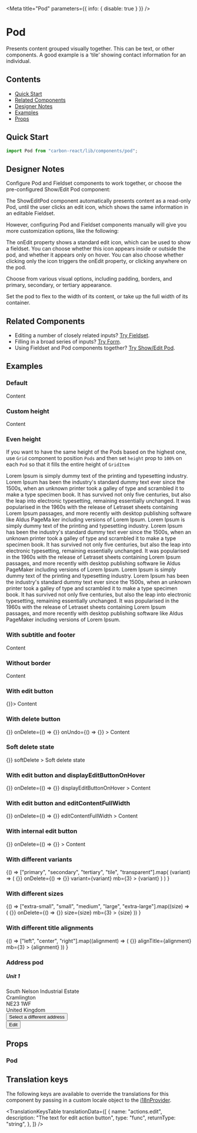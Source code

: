 


<Meta title="Pod" parameters={{ info: { disable: true } }} />

# Pod

Presents content grouped visually together. This can be text, or other components. A good example is a ‘tile’ showing contact information for an individual.

## Contents

- [Quick Start](#quick-start)
- [Related Components](#related-components)
- [Designer Notes](#designer-notes)
- [Examples](#examples)
- [Props](#props)

## Quick Start

```javascript
import Pod from "carbon-react/lib/components/pod";
```

## Designer Notes

Configure Pod and Fieldset components to work together, or choose the pre-configured Show/Edit Pod component:

The ShowEditPod component automatically presents content as a read-only Pod, until the user clicks an edit icon, which shows the same information in an editable Fieldset.

However, configuring Pod and Fieldset components manually will give you more customization options, like the following:

The onEdit property shows a standard edit icon, which can be used to show a fieldset. You can choose whether this icon appears inside or outside the pod, and whether it appears only on hover. You can also choose whether clicking only the icon triggers the onEdit property, or clicking anywhere on the pod.

Choose from various visual options, including padding, borders, and primary, secondary, or tertiary appearance.

Set the pod to flex to the width of its content, or take up the full width of its container.

## Related Components

- Editing a number of closely related inputs? [Try Fieldset](/?path=/docs/design-system-fieldset-address-fieldset-examples--canada "Fieldset").
- Filling in a broad series of inputs? [Try Form](/?path=/docs/design-system-form--default-with-sticky-footer "Form").
- Using Fieldset and Pod components together? [Try Show/Edit Pod](/?path=/docs/showeditpod--default-story "Show/Edit Pod").

## Examples

### Default

<Preview>
  <Story name="default">
    <Pod title="Title">Content</Pod>
  </Story>
</Preview>

### Custom height

<Preview>
  <Story name="with custom height">
    <Pod
      title="Title"
      subtitle="Subtitle"
      description="Description"
      footer="Footer"
      height={350}
    >
      Content
    </Pod>
  </Story>
</Preview>

### Even height

If you want to have the same height of the Pods based on the highest one, use `Grid` component to position `Pods`
and then set `height` prop to `100%` on each `Pod` so that it fills the entire height of `GridItem`

<Preview>
  <Story name="even height multiple Pods">
    <GridContainer>
      <GridItem gridColumn="1/5">
        <Pod height="100%">
          <Typography variant="big" mb={2}>
            Lorem Ipsum is simply dummy text of the printing and typesetting
            industry. Lorem Ipsum has been the industry's standard dummy text
            ever since the 1500s, when an unknown printer took a galley of type
            and scrambled it to make a type specimen book. It has survived not
            only five centuries, but also the leap into electronic typesetting,
            remaining essentially unchanged. It was popularised in the 1960s
            with the release of Letraset sheets containing Lorem Ipsum passages,
            and more recently with desktop publishing software like Aldus PageMa
            ker including versions of Lorem Ipsum.
          </Typography>
        </Pod>
      </GridItem>
      <GridItem gridColumn="5/9">
        <Pod height="100%">
          <Typography mb={2}>
            Lorem Ipsum is simply dummy text of the printing and typesetting
            industry. Lorem Ipsum has been the industry's standard dummy text
            ever since the 1500s, when an unknown printer took a galley of type
            and scrambled it to make a type specimen book. It has survived not
            only five centuries, but also the leap into electronic typesetting,
            remaining essentially unchanged. It was popularised in the 1960s
            with the release of Letraset sheets containing Lorem Ipsum passages,
            and more recently with desktop publishing software lie Aldus
            PageMaker including versions of Lorem Ipsum.
          </Typography>
        </Pod>
      </GridItem>
      <GridItem gridColumn="9/13">
        <Pod height="100%">
          <Typography mb={2}>
            Lorem Ipsum is simply dummy text of the printing and typesetting
            industry. Lorem Ipsum has been the industry's standard dummy text
            ever since the 1500s, when an unknown printer took a galley of type
            and scrambled it to make a type specimen book. It has survived not
            only five centuries, but also the leap into electronic typesetting,
            remaining essentially unchanged. It was popularised in the 1960s
            with the release of Letraset sheets containing Lorem Ipsum passages,
            and more recently with desktop publishing software like Aldus
            PageMaker including versions of Lorem Ipsum.
          </Typography>
        </Pod>
      </GridItem>
    </GridContainer>
  </Story>
</Preview>

### With subtitle and footer

<Preview>
  <Story name="with subtitle and footer">
    <Pod title="Title" subtitle="Subtitle" footer="Footer">
      Content
    </Pod>
  </Story>
</Preview>

### Without border

<Preview>
  <Story name="without border">
    <Pod title="Title" subtitle="Subtitle" footer="Footer" border={false}>
      Content
    </Pod>
  </Story>
</Preview>

### With edit button

<Preview>
  <Story name="with edit button" parameters={{ chromatic: { disable: true } }}>
    <Pod title="Title" subtitle="Subtitle" footer="Footer" onEdit={() => {}}>
      Content
    </Pod>
  </Story>
</Preview>

### With delete button

<Preview>
  <Story
    name="with delete button"
    parameters={{ chromatic: { disable: true } }}
  >
    <Pod
      title="Title"
      subtitle="Subtitle"
      description="Description"
      footer="Footer"
      onEdit={() => {}}
      onDelete={() => {}}
      onUndo={() => {}}
    >
      Content
    </Pod>
  </Story>
</Preview>

### Soft delete state

<Preview>
  <Story name="soft delete state" parameters={{ chromatic: { disable: true } }}>
    <Pod
      title="Title"
      subtitle="Subtitle"
      description="Description"
      footer="Footer"
      onUndo={() => {}}
      softDelete
    >
      <Typography color="blackOpacity30">Soft delete state</Typography>
    </Pod>
  </Story>
</Preview>

### With edit button and displayEditButtonOnHover

<Preview>
  <Story
    parameters={{ chromatic: { disable: true } }}
    name="with displayEditButtonOnHover"
  >
    <Pod
      title="Title"
      subtitle="Subtitle"
      footer="Footer"
      onEdit={() => {}}
      onDelete={() => {}}
      displayEditButtonOnHover
    >
      Content
    </Pod>
  </Story>
</Preview>

### With edit button and editContentFullWidth

<Preview>
  <Story name="with editContentFullWidth">
    <Pod
      title="Title"
      subtitle="Subtitle"
      footer="Footer"
      onEdit={() => {}}
      onDelete={() => {}}
      editContentFullWidth
    >
      Content
    </Pod>
  </Story>
</Preview>

### With internal edit button

<Preview>
  <Story name="with internal edit button">
    <Pod
      title="Title"
      subtitle="Subtitle"
      footer="Footer"
      internalEditButton
      onEdit={() => {}}
      onDelete={() => {}}
    >
      Content
    </Pod>
  </Story>
</Preview>

### With different variants

<Preview>
  <Story name="with different variants">
    {() =>
      ["primary", "secondary", "tertiary", "tile", "transparent"].map(
        (variant) => (
          <Pod
            key={variant}
            title="Title"
            subtitle="Subtitle"
            footer="Footer"
            onEdit={() => {}}
            onDelete={() => {}}
            variant={variant}
            mb={3}
          >
            {variant}
          </Pod>
        )
      )
    }
  </Story>
</Preview>

### With different sizes

<Preview>
  <Story name="with different sizes">
    {() =>
      ["extra-small", "small", "medium", "large", "extra-large"].map((size) => (
        <Pod
          key={size}
          title="Title"
          subtitle="Subtitle"
          footer="Footer"
          onEdit={() => {}}
          onDelete={() => {}}
          size={size}
          mb={3}
        >
          {size}
        </Pod>
      ))
    }
  </Story>
</Preview>

### With different title alignments

<Preview>
  <Story name="with different title alignments">
    {() =>
      ["left", "center", "right"].map((alignment) => (
        <Pod
          key={alignment}
          title="Title"
          subtitle="Subtitle"
          footer="Footer"
          onEdit={() => {}}
          alignTitle={alignment}
          mb={3}
        >
          {alignment}
        </Pod>
      ))
    }
  </Story>
</Preview>

### Address pod

<Preview>
  <Story name="address example">
    <Pod internalEditButton variant="tertiary">
      <h5 style={{ margin: 0 }}>Unit 1</h5>
      <div>South Nelson Industrial Estate</div>
      <div>Cramlington</div>
      <div>NE23 1WF</div>
      <div>United Kingdom</div>
      <div
        style={{
          fontWeight: 900,
          borderTop: "1px solid #ccd6db",
          marginTop: "15px",
          paddingTop: "5px",
        }}
      >
        <Button buttonType="tertiary" size="small" px={0}>
          Select a different address
        </Button>
      </div>
      <div style={{ position: "absolute", right: "8px", top: "8px" }}>
        <Button
          buttonType="tertiary"
          size="small"
          iconType="edit"
          iconPosition="after"
        >
          Edit
        </Button>
      </div>
    </Pod>
  </Story>
</Preview>

## Props

### Pod

<StyledSystemProps of={Pod} margin noHeader />

## Translation keys

The following keys are available to override the translations for this component by passing in a custom locale object to the
[i18nProvider](https://carbon.sage.com/?path=/story/documentation-i18n--page).

<TranslationKeysTable
  translationData={[
    {
      name: "actions.edit",
      description: "The text for edit action button",
      type: "func",
      returnType: "string",
    },
  ]}
/>
